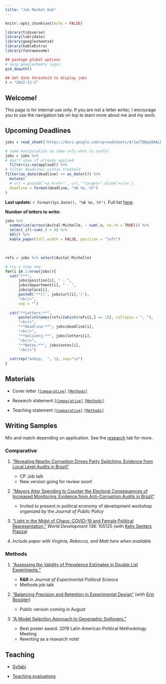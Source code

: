 ```yaml
---
title: "Job Market Hub"
---
```


```r
knitr::opts_chunk$set(echo = FALSE)

library(tidyverse)
library(lubridate)
library(googlesheets4)
library(kableExtra)
library(fontawesome)

## package global options
# skip googlesheets login
gs4_deauth()

## Set date threshold to display jobs
t = "2022-12-2"
```

## Welcome!

This page is for internal use only. If you are not a letter writer, I encourage you to use the navigation tab on top to learn more about me and my work.

## Upcoming Deadlines

```r
jobs = read_sheet("https://docs.google.com/spreadsheets/d/1wCTQQpg9AALD-d4N2gCD-_xrV_P-EhNJUeDQnUsVHPI/edit#gid=505775282")

# some manipulation to show only what is useful
jobs = jobs %>% 
# don't show if already applied
  filter(is.na(applied)) %>% 
# filter deadlines within treshold
filter(as_date(deadline) <= as_date(t)) %>% 
  mutate(
  # url = paste0('<a href="', url,'"target="_blank"></a>'),
  deadline = format(deadline, "%B %e, %Y")
)
```

**Last update:** `r format(Sys.Date(), "%B %e, %Y")`. Full list [here](https://docs.google.com/spreadsheets/d/1wCTQQpg9AALD-d4N2gCD-_xrV_P-EhNJUeDQnUsVHPI/edit#gid=505775282).

**Number of letters to write:**

```r
jobs %>% 
  summarize(across(Avital:Michelle, ~ sum(.x, na.rm = TRUE))) %>% 
  select_if(~sum(.) > 0) %>% 
  kbl() %>% 
  kable_paper(full_width = FALSE, position = "left")
```

&nbsp;

```r
refs = jobs %>% select(Avital:Michelle)

# try a loop now
for(i in 1:nrow(jobs)){
  cat("[**",
      jobs$position[i], " - ",
      jobs$department[i], " - ",
      jobs$place[i],
      paste0('**](', jobs$url[i],')'),
      "<br/>",
      sep = "")
  
  cat("**Letters:**",
      paste(colnames(refs)[which(refs[i,] == 1)], collapse = ", "),
      "<br/>",
      "**Deadline:**", jobs$deadline[i],
      "<br/>",
      "**Delivery:**", jobs$letters[i],
      "<br/>",
      "**Notes:**", jobs$notes[i],
      "<br/>")
  
  cat(rep("&nbsp;  ", 2), sep="\n")
}
```


## Materials

- Cover letter [`[Comparative]`](job_market/cover_letter/cover_letter_cp.pdf) [`[Methods]`](job_market/cover_letter/cover_letter_methods.pdf)

- Research statement [`[Comparative]`](job_market/statements/research_statement_cp.pdf) [`[Methods]`](job_market/statements/research_statement_methods.pdf)

- Teaching statement [`[Comparative]`](job_market/statements/teaching_statement_cp.pdf) [`[Methods]`](job_market/statements/teaching_statement_methods.pdf)

## Writing Samples

Mix and match depending on application. See the [research](/research.html) tab for more.

### Comparative

1. ["Revealing Nearby Corruption Drives Party Switching: Evidence from Local Level Audits in Brazil"](files/research/nearby_corruption.pdf)

    - CP Job talk
    - New version going for review soon!
  
2. ["Mayors Alter Spending to Counter the Electoral Consequences of Increased Monitoring: Evidence from Anti-Corruption Audits in Brazil"](files/research/audit_spending.pdf)

    - Invited to present in political economy of development workshop organized by the *Journal of Public Policy*
  
3. ["Light in the Midst of Chaos: COVID-19 and Female Political Representation."](https://doi.org/10.1016/j.worlddev.2020.105125) *World Development* 136: 105125 (with [Kelly Senters Piazza](https://www.usafa.edu/facultyprofile/?smid=23816))

4. *Include paper with Virginia, Rebecca, and Matt here when available*


### Methods

1. ["Assessing the Validity of Prevalence Estimates in Double List Experiments."](files/research/dle_test.pdf)

    - **R&R** in *Journal of Experimental Political Science*
    - Methods job talk
  
2. ["Balancing Precision and Retention in Experimental Design"](files/research/precision_retention.pdf) (with [Erin Rossiter](http://erossiter.com/))

    - Public version coming in August
  
3. ["A Model Selection Approach to Geographic Spillovers."](files/research/model_spillovers.pdf)

    - Best poster award. 2019 Latin American Political Methodology Meeting
    - Rewriting as a research note!



## Teaching

- [Syllabi](/teaching.html)

- [Teaching evaluations](/job_market/statements/diaz_teaching_evals.pdf)
